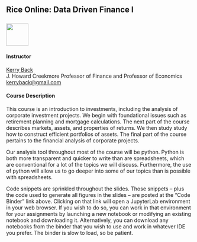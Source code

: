 ## Rice Online: Data Driven Finance I<br><br>![](RiceBusiness-transparent-logo-sm.png){height="60"}<br>


#### Instructor

[Kerry Back](http://kerryback.com)
<br>
J. Howard Creekmore Professor of Finance and Professor of Economics<br>
<a href="mailto:kerryback@gmail.com">kerryback@gmail.com</a>

#### Course Description

This course is an introduction to investments, including the analysis of corporate investment projects.  We begin with foundational issues such as retirement planning and mortgage calculations.  The next part of the course describes markets, assets, and properties of returns.  We then study  study how to construct efficient portfolios of assets.  The final part of the course pertains to the financial analysis of corporate projects.

Our analysis tool throughout most of the course will be python.  Python is both more transparent and quicker to write than are spreadsheets, which are conventional for a lot of the topics we will discuss.   Furthermore, the use of python will allow us to go deeper into some of our topics than is possible with spreadsheets.

Code snippets are sprinkled throughout the slides.  Those snippets -- plus the code used to generate all figures in the slides -- are posted at the "Code Binder" link above.  Clicking on that link will open a JupyterLab environment in your web browser.  If you wish to do so, you can work in that environment for your assignments by launching a new notebook or modifying an existing notebook and downloading it.  Alternatively, you can download any notebooks from the binder that you wish to use and work in whatever IDE you prefer.  The binder is slow to load, so be patient.










